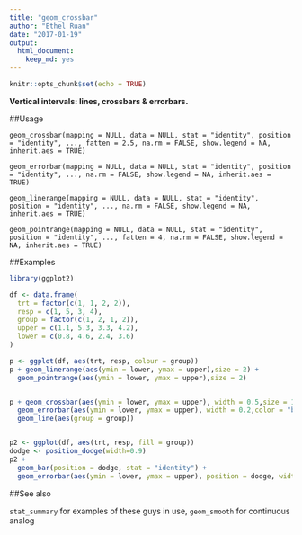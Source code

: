 ---
title: "geom_crossbar"
author: "Ethel Ruan"
date: "2017-01-19"
output: 
  html_document: 
    keep_md: yes
---

```{r setup, include=FALSE}
knitr::opts_chunk$set(echo = TRUE)
```


**Vertical intervals: lines, crossbars & errorbars.**
    
##Usage
```
geom_crossbar(mapping = NULL, data = NULL, stat = "identity", position = "identity", ..., fatten = 2.5, na.rm = FALSE, show.legend = NA, inherit.aes = TRUE)

geom_errorbar(mapping = NULL, data = NULL, stat = "identity", position = "identity", ..., na.rm = FALSE, show.legend = NA, inherit.aes = TRUE)

geom_linerange(mapping = NULL, data = NULL, stat = "identity", position = "identity", ..., na.rm = FALSE, show.legend = NA, inherit.aes = TRUE)

geom_pointrange(mapping = NULL, data = NULL, stat = "identity", position = "identity", ..., fatten = 4, na.rm = FALSE, show.legend = NA, inherit.aes = TRUE)
```

##Examples
```{r,echo = FALSE}
library(ggplot2)
```
          

```{r}
df <- data.frame(
  trt = factor(c(1, 1, 2, 2)),
  resp = c(1, 5, 3, 4),
  group = factor(c(1, 2, 1, 2)),
  upper = c(1.1, 5.3, 3.3, 4.2),
  lower = c(0.8, 4.6, 2.4, 3.6)
)

p <- ggplot(df, aes(trt, resp, colour = group))
p + geom_linerange(aes(ymin = lower, ymax = upper),size = 2) + 
  geom_pointrange(aes(ymin = lower, ymax = upper),size = 2) 


p + geom_crossbar(aes(ymin = lower, ymax = upper), width = 0.5,size = 1,alpha = 0.1) + 
  geom_errorbar(aes(ymin = lower, ymax = upper), width = 0.2,color = "black",size = 1) +
  geom_line(aes(group = group))


p2 <- ggplot(df, aes(trt, resp, fill = group))
dodge <- position_dodge(width=0.9)
p2 +
  geom_bar(position = dodge, stat = "identity") +
  geom_errorbar(aes(ymin = lower, ymax = upper), position = dodge, width = 0.25)
```
        

##See also

`stat_summary` for examples of these guys in use,
`geom_smooth` for continuous analog

